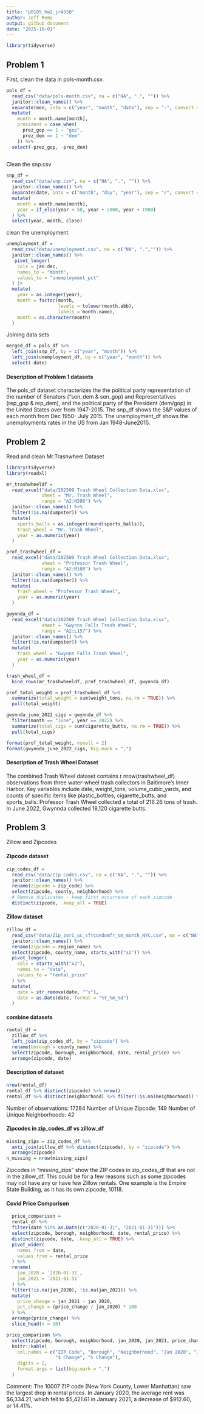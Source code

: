 ```yaml
---
title: "p8105_hw2_jr4550"
author: Jeff Remo 
output: github_document
date: "2025-10-01"
---
```



```r
library(tidyverse)
```

## Problem 1
First, clean the data in pols-month.csv.
```r
pols_df = 
  read_csv("data/pols-month.csv", na = c("NA", ".", "")) %>% 
  janitor::clean_names() %>% 
  separate(mon, into = c("year", "month", "date"), sep = "-", convert = TRUE) %>% 
  mutate(
    month = month.name[month], 
    president = case_when(
      prez_gop == 1 ~ "gop",
      prez_dem == 1 ~ "dem"
    )) %>% 
  select(-prez_gop, -prez_dem)
  
```
Clean the snp.csv

```r
snp_df = 
  read_csv("data/snp.csv", na = c("NA", ".", "")) %>% 
  janitor::clean_names() %>%
  separate(date, into = c("month", "day", "year"), sep = "/", convert = TRUE) %>%
  mutate(
    month = month.name[month],
    year = if_else(year < 50, year + 2000, year + 1900)
  ) %>%
  select(year, month, close)
```

clean the unemployment
```r
unemployment_df = 
  read_csv("data/unemployment.csv", na = c("NA", ".","")) %>% 
  janitor::clean_names() %>% 
   pivot_longer(
    cols = jan:dec,
    names_to = "month",
    values_to = "unemployment_pct"
  ) |>
  mutate(
    year = as.integer(year),
    month = factor(month,
                   levels = tolower(month.abb),
                   labels = month.name),
    month = as.character(month)
  )
```
Joining data sets
```r
merged_df = pols_df %>%
  left_join(snp_df, by = c("year", "month")) %>%
  left_join(unemployment_df, by = c("year", "month")) %>% 
  select(-date)
```

#### Description of Problem 1 datasets
The pols_df dataset characterizes the the political party representation of the number of Senators ("sen_dem & sen_gop) and Representatives (rep_gop & rep_dem), and the political party of the President (dem/gop) in the United States over from 1947-2015. The snp_df shows the S&P values of each month from Dec 1950- July 2015. The unemployment_df shows the unemployments rates in the US from Jan 1948-June2015.




## Problem 2
Read and clean Mr.Trashwheel Dataset


```r
library(tidyverse)
library(readxl)

mr_trashwheeldf = 
  read_excel("data/202509 Trash Wheel Collection Data.xlsx", 
             sheet = "Mr. Trash Wheel",
             range = "A2:N586") %>%
  janitor::clean_names() %>%
  filter(!is.na(dumpster)) %>%
  mutate(
    sports_balls = as.integer(round(sports_balls)),
    trash_wheel = "Mr. Trash Wheel",
    year = as.numeric(year)
  )

prof_trashwheel_df = 
  read_excel("data/202509 Trash Wheel Collection Data.xlsx", 
             sheet = "Professor Trash Wheel",
             range = "A2:M108") %>%
  janitor::clean_names() %>%
  filter(!is.na(dumpster)) %>%
  mutate(
    trash_wheel = "Professor Trash Wheel",
    year = as.numeric(year)
  )

gwynnda_df = 
  read_excel("data/202509 Trash Wheel Collection Data.xlsx", 
             sheet = "Gwynns Falls Trash Wheel",
             range = "A2:L157") %>%
  janitor::clean_names() %>%
  filter(!is.na(dumpster)) %>%
  mutate(
    trash_wheel = "Gwynns Falls Trash Wheel",
    year = as.numeric(year)
  )

trash_wheel_df = 
  bind_rows(mr_trashwheeldf, prof_trashwheel_df, gwynnda_df)

prof_total_weight = prof_trashwheel_df %>%
  summarize(total_weight = sum(weight_tons, na.rm = TRUE)) %>%
  pull(total_weight)

gwynnda_june_2022_cigs = gwynnda_df %>%
  filter(month == "June", year == 2022) %>%
  summarize(total_cigs = sum(cigarette_butts, na.rm = TRUE)) %>%
  pull(total_cigs)
```

```r
format(prof_total_weight, nsmall = 2)
format(gwynnda_june_2022_cigs, big.mark = ",")
```

#### Description of Trash Wheel Dataset 

The combined Trash Wheel dataset contains r nrow(trashwheel_df) observations from three water-wheel trash collectors in Baltimore's Inner Harbor. Key variables include date, weight_tons, volume_cubic_yards, and counts of specific items like plastic_bottles, cigarette_butts, and sports_balls. Professor Trash Wheel collected a total of 216.26 tons of trash. In June 2022, Gwynnda collected 18,120 cigarette butts.

## Problem 3 
Zillow and Zipcodes

#### Zipcode dataset
```r
zip_codes_df = 
  read_csv("data/Zip Codes.csv", na = c("NA", ".", "")) %>%
  janitor::clean_names() %>%
  rename(zipcode = zip_code) %>%
  select(zipcode, county, neighborhood) %>%
  # Remove duplicates - keep first occurrence of each zipcode
  distinct(zipcode, .keep_all = TRUE)
```
#### Zillow dataset 
```r
zillow_df = 
  read_csv("data/Zip_zori_uc_sfrcondomfr_sm_month_NYC.csv", na = c("NA", ".", "")) %>%
  janitor::clean_names() %>%
  rename(zipcode = region_name) %>%
  select(zipcode, county_name, starts_with("x2")) %>%
  pivot_longer(
    cols = starts_with("x2"),
    names_to = "date",
    values_to = "rental_price"
  ) %>%
  mutate(
    date = str_remove(date, "^x"),
    date = as.Date(date, format = "%Y_%m_%d")
  )
```
#### combine datasets 
```r
rental_df = 
  zillow_df %>%
  left_join(zip_codes_df, by = "zipcode") %>%
  rename(borough = county_name) %>%
  select(zipcode, borough, neighborhood, date, rental_price) %>%
  arrange(zipcode, date)
```

#### Description of dataset 
```r
nrow(rental_df)
rental_df %>% distinct(zipcode) %>% nrow()
rental_df %>% distinct(neighborhood) %>% filter(!is.na(neighborhood)) %>% nrow()
```
Number of observations: 17284
Number of Unique Zipcode: 149
Number of Unique Neighborhoods: 42

#### Zipcodes in zip_codes_df vs zillow_df
```r
missing_zips = zip_codes_df %>%
  anti_join(zillow_df %>% distinct(zipcode), by = "zipcode") %>%
  arrange(zipcode)
n_missing = nrow(missing_zips)
```

Zipcodes in "missing_zips" show the ZIP codes in zip_codes_df that are not in the zillow_df. This could be for a few reasons such as some zipcodes may not have any or have few Zillow rentals. One example is the Empire State Building, as it has its own zipcode, 10118. 

#### Covid Price Comparison
```r
  price_comparison = 
  rental_df %>%
  filter(date %in% as.Date(c("2020-01-31", "2021-01-31"))) %>%
  select(zipcode, borough, neighborhood, date, rental_price) %>%
  distinct(zipcode, date, .keep_all = TRUE) %>%
  pivot_wider(
    names_from = date,
    values_from = rental_price
  ) %>%
  rename(
    jan_2020 = `2020-01-31`,
    jan_2021 = `2021-01-31`
  ) %>%
  filter(!is.na(jan_2020), !is.na(jan_2021)) %>%
  mutate(
    price_change = jan_2021 - jan_2020,
    pct_change = (price_change / jan_2020) * 100
  ) %>%
  arrange(price_change) %>%
  slice_head(n = 10)
```

```r
price_comparison %>%
  select(zipcode, borough, neighborhood, jan_2020, jan_2021, price_change, pct_change) %>%
  knitr::kable(
    col.names = c("ZIP Code", "Borough", "Neighborhood", "Jan 2020", "Jan 2021", 
                  "$ Change", "% Change"),
    digits = 2,
    format.args = list(big.mark = ",")
  )
```
Comment: 
The 10007 ZIP code (New York County, Lower Manhattan) saw the largest drop in rental prices. In January 2020, the average rent was $6,334.21, which fell to $5,421.61 in January 2021, a decrease of $912.60, or 14.41%.

